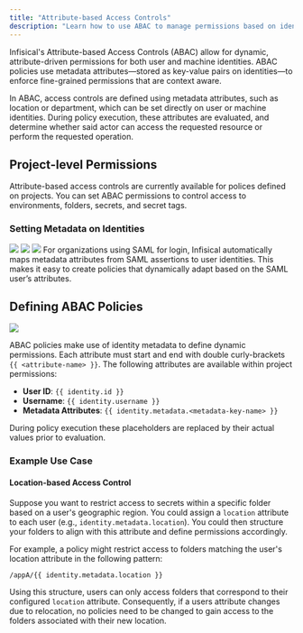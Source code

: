 ```yaml
---
title: "Attribute-based Access Controls"
description: "Learn how to use ABAC to manage permissions based on identity attributes."
---
```


Infisical's Attribute-based Access Controls (ABAC) allow for dynamic, attribute-driven permissions for both user and machine identities. 
ABAC policies use metadata attributes—stored as key-value pairs on identities—to enforce fine-grained permissions that are context aware.

In ABAC, access controls are defined using metadata attributes, such as location or department, which can be set directly on user or machine identities. 
During policy execution, these attributes are evaluated, and determine whether said actor can access the requested resource or perform the requested operation.

## Project-level Permissions

Attribute-based access controls are currently available for polices defined on projects. You can set ABAC permissions to control access to environments, folders, secrets, and secret tags.

### Setting Metadata on Identities

<Tabs>
  <Tab title="Manually Configure Metadata">
    <Steps>
        <Step title="Navigate to the Access Control page on the organization sidebar and select an identity (user or machine).">
            <img src="images/platform/access-controls/add-metadata-step1.png" />
        </Step>
        <Step title="On the Identity Page, click the pencil icon to edit the selected identity.">
            <img src="images/platform/access-controls/add-metadata-step2.png" />
        </Step>
        <Step title="Add metadata via key-value pairs and update the identity.">
            <img src="images/platform/access-controls/add-metadata-step3.png" />
        </Step>
    </Steps>
  </Tab>
  <Tab title="Automatically Populate Metadata">
    For organizations using SAML for login, Infisical automatically maps metadata attributes from SAML assertions to user identities.
    This makes it easy to create policies that dynamically adapt based on the SAML user’s attributes.
  </Tab>
</Tabs>


## Defining ABAC Policies

<img src="images/platform/access-controls/example-abac-1.png" />

ABAC policies make use of identity metadata to define dynamic permissions. Each attribute must start and end with double curly-brackets `{{ <attribute-name> }}`.
The following attributes are available within project permissions:

- **User ID**: `{{ identity.id }}`
- **Username**: `{{ identity.username }}`
- **Metadata Attributes**: `{{ identity.metadata.<metadata-key-name> }}`

During policy execution these placeholders are replaced by their actual values prior to evaluation.

### Example Use Case

#### Location-based Access Control

Suppose you want to restrict access to secrets within a specific folder based on a user's geographic region.
You could assign a `location` attribute to each user (e.g., `identity.metadata.location`).
You could then structure your folders to align with this attribute and define permissions accordingly.

For example, a policy might restrict access to folders matching the user's location attribute in the following pattern:
```
/appA/{{ identity.metadata.location }}
```
Using this structure, users can only access folders that correspond to their configured `location` attribute.
Consequently, if a users attribute changes due to relocation, no policies need to be changed to gain access to the folders associated with their new location.
